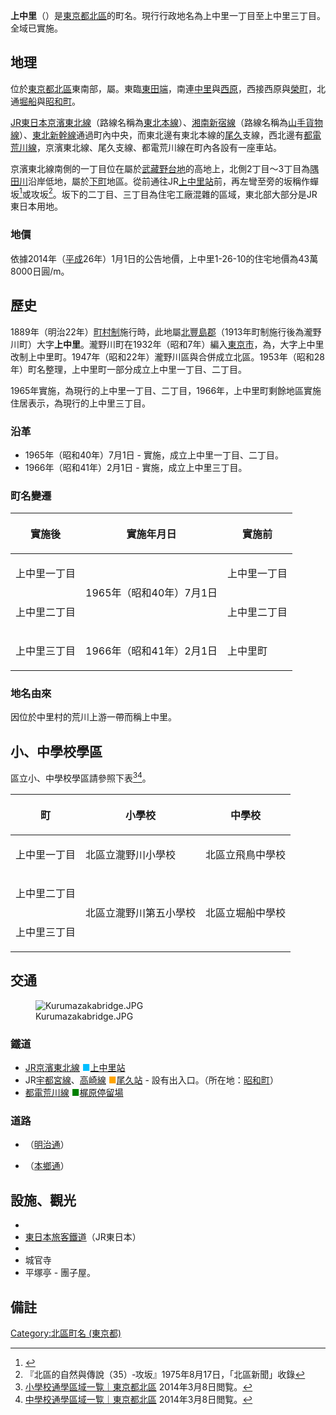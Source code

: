 {{Pathnav|日本|東京都|[[北區_(東京都)|北區]]|frame=1}}
{{Infobox Settlement
|official_name = 上中里
|settlement_type = [[町|町]]
|native_name =
|image_skyline = Semezaka.JPG
|imagesize = 240px
|image_caption = 攻坂
|image_flag =
|image_seal =
| image_map =
| map_caption =
|pushpin_map = Tokyo city
|latd=35|latm=44|lats=46.73|latNS=N
|longd=139|longm=45|longs=6.31|longEW=E
|subdivision_type = [[國家|國家]]
|subdivision_name = [[File:Flag_of_Japan.svg|border]] [[日本|日本]]
|subdivision_type1 = [[都道府縣|都道府縣]]
|subdivision_name1 = [[File:Flag_of_Tokyo_Prefecture.svg|25px]] [[東京都|東京都]]
|subdivision_type2 = [[東京都特別區|特別區]]
|subdivision_name2 = [[File:Flag_of_Kita,_Tokyo.svg|25px]] [[北區_(東京都)|北區]]
|subdivision_type3 = [[地區|地區]]
|subdivision_name3 = {{link-ja|瀧野川區|滝野川区|瀧野川地區}}
|established_title =
|established_date =
|government_type =
|leader_title =
|leader_name =
|area_magnitude =
|area_total_sq_mi =
|area_total_km2 = 0.589
|area_land_sq_mi =
|area_land_km2 =
|area_urban_sq_mi =
|area_urban_km2 =
|area_metro_km2 =
|area_metro_sq_mi =
|population_as_of= 2014年（平成22年）8月1日
|population_footnotes = <ref>[http://www.city.kita.tokyo.jp/docs/digital/1097/atts/109795/attachment/attachment.xls 人口統計表（平成26年08月1日現在）] {{webarchive|url=https://web.archive.org/web/20140819085108/http://www.city.kita.tokyo.jp/docs/digital/1097/atts/109795/attachment/attachment.xls |date=2014-08-19 }}</ref>
|population_total = 6650
|population_urban =
|population_metro =
|population_density_sq_mi =
|population_density_km2 = auto
| timezone = [[日本標準時間|JST]]
| utc_offset = +9
|timezone_DST =
|utc_offset_DST =
|elevation_footnotes=
|elevation_m =
|elevation_ft =
|postal_code_type = [[郵遞區號|郵遞區號]]
|postal_code = 114-0016（{{link-ja|王子郵便局|王子郵便局}}管區）
|area_code = 03（東京MA）
|registration_plate = 練馬
|website =
|footnotes = ※座標在JR東日本尾久車輛中心
}}
'''上中里'''（{{jpn|j=上中里|hg=かみなかざと|rm=Kami-nakazato|f=y}}）是[[東京都|東京都]][[北區_(東京都)|北區]]的町名。現行行政地名為上中里一丁目至上中里三丁目。全域已實施{{link-ja|住居表示|住居表示}}。

== 地理 ==
位於[[東京都|東京都]][[北區_(東京都)|北區]]東南部，屬{{link-ja|瀧野川區|滝野川区|瀧野川地區}}。東臨[[東田端|東田端]]，南連[[中里_(東京都北區)|中里]]與[[西原_(東京都北區)|西原]]，西接西原與[[榮町_(東京都北區)|榮町]]，北通[[堀船|堀船]]與[[昭和町_(東京都北區)|昭和町]]。

[[東日本旅客鐵道|JR東日本]][[京濱東北線|京濱東北線]]（路線名稱為[[東北本線|東北本線]]）、[[湘南新宿線|湘南新宿線]]（路線名稱為[[山手線#山手貨物線|山手貨物線]]）、[[東北新幹線|東北新幹線]]通過町內中央，而東北邊有東北本線的[[尾久站|尾久]]支線，西北邊有[[都電荒川線|都電荒川線]]，京濱東北線、尾久支線、都電荒川線在町內各設有一座車站。

京濱東北線南側的一丁目位在屬於[[武藏野台地|武藏野台地]]的高地上，北側2丁目～3丁目為[[隅田川|隅田川]]沿岸低地，屬於[[下町|下町]]地區。從{{link-ja|瀧野川女子學園中學校、高等學校|瀧野川女子学園中学校・高等学校|瀧野川女子學園}}前通往JR[[上中里站|上中里站]]前，再左彎至{{link-ja|平塚神社|平塚神社}}旁的坂稱作蟬坂<ref>{{Cite web |url=http://www.city.kita.tokyo.jp/misc/history/history/da128.htm |title=蟬坂 - 北區的歷史與文化財 |accessdate=2014-08-23 |archive-date=2014-08-26 |archive-url=https://web.archive.org/web/20140826114650/http://www.city.kita.tokyo.jp/misc/history/history/da128.htm |dead-url=no }}</ref>或攻坂<ref name="semezaka">『北區的自然與傳說（35）‐攻坂』1975年8月17日，「北區新聞」收錄</ref>。坂下的二丁目、三丁目為住宅工廠混雜的區域，東北部大部分是JR東日本{{link-ja|尾久車輛中心|尾久車両センター}}用地。

=== 地價 ===
依據2014年（[[平成|平成]]26年）1月1日的公告地價，上中里1-26-10的住宅地價為43萬8000日圓/m{{sup|2}}。

== 歷史 ==
1889年（明治22年）[[町村制|町村制]]施行時，此地屬[[北豐島郡|北豐島郡]]{{link-ja|瀧野川町|滝野川町|瀧野川村}}（1913年町制施行後為瀧野川町）大字'''上中里'''。瀧野川町在1932年（昭和7年）編入[[東京市|東京市]]，為{{link-ja|瀧野川區|滝野川区}}，大字上中里改制上中里町。1947年（昭和22年）瀧野川區與{{link-ja|王子區|王子区}}合併成立北區。1953年（昭和28年）町名整理，上中里町一部分成立上中里一丁目、二丁目。

1965年實施{{link-ja|住居表示|住居表示}}，為現行的上中里一丁目、二丁目，1966年，上中里町剩餘地區實施住居表示，為現行的上中里三丁目。

=== 沿革 ===
* 1965年（昭和40年）7月1日 - 實施{{link-ja|住居表示|住居表示}}，成立上中里一丁目、二丁目。
* 1966年（昭和41年）2月1日 - 實施{{link-ja|住居表示|住居表示}}，成立上中里三丁目。

=== 町名變遷 ===
{| class="wikitable"
|-
!實施後
!實施年月日
!實施前
|-
|上中里一丁目
|rowspan="2"|1965年（昭和40年）7月1日
|上中里一丁目
|-
|上中里二丁目
|上中里二丁目
|-
|上中里三丁目
|1966年（昭和41年）2月1日
|上中里町
|}

=== 地名由來 ===
因位於中里村的荒川上游一帶而稱上中里。

== 小、中學校學區 ==
區立小、中學校學區請參照下表<ref>[http://www.city.kita.tokyo.jp/docs/service/000/000099.htm 小學校通學區域一覧｜東京都北區] {{Wayback|url=http://www.city.kita.tokyo.jp/docs/service/000/000099.htm |date=20140817171736 }} 2014年3月8日閲覧。</ref><ref>[http://www.city.kita.tokyo.jp/docs/service/003/000367.htm 中學校通學區域一覧｜東京都北區] {{Wayback|url=http://www.city.kita.tokyo.jp/docs/service/003/000367.htm |date=20140906165747 }} 2014年3月8日閲覧。</ref>。

{| class="wikitable"
!町
!小學校
!中學校
|-
|上中里一丁目
|北區立瀧野川小學校
|北區立飛鳥中學校
|-
|上中里二丁目
|rowspan="2"|北區立瀧野川第五小學校
|rowspan="2"|北區立堀船中學校
|-
|上中里三丁目
|}

== 交通 ==
[[File:Kurumazakabridge.JPG|thumb]]
=== 鐵道 ===
* [[東日本旅客鐵道|JR]][[京濱東北線|京濱東北線]] <span style="color:deepskyblue">■</span>[[上中里站|上中里站]]
* JR[[宇都宮線|宇都宮線]]、[[高崎線|高崎線]] <span style="color:orange">■</span>[[尾久站|尾久站]] - 設有出入口。（所在地：[[昭和町_(東京都北區)|昭和町]]）
* [[都電荒川線|都電荒川線]] <span style="color:green">■</span>[[梶原站|梶原停留場]]
=== 道路 ===
* {{link-ja|東京都道306號王子千住南砂町線|東京都道306号王子千住南砂町線}}（[[明治通_(東京都)|明治通]]）
* {{link-ja|東京都道455號本鄉赤羽線|東京都道455号本郷赤羽線}}（[[本鄉通_(東京都)|本鄉通]]）

== 設施、觀光 ==
* {{link-ja|瀧野川女子學園中學校、高等學校|瀧野川女子学園中学校・高等学校}}
* [[東日本旅客鐵道|東日本旅客鐵道]]（JR東日本）{{link-ja|尾久車輛中心|尾久車両センター}}
* {{link-ja|平塚神社|平塚神社}}
* 城官寺
* 平塚亭 - 團子屋。

== 備註 ==
{{Reflist}}

<small>{{Coord|35|44|54|N|139|44|50|E|region:JP-13_type:city_scale:10000|display=title}}</small>
{{東京都北區的町名}}
{{DEFAULTSORT:Kami-Nakazato}}
[[Category:北區町名_(東京都)|Category:北區町名 (東京都)]]